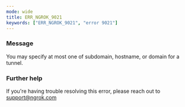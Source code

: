 ```yaml
---
mode: wide
title: ERR_NGROK_9021
keywords: ["ERR_NGROK_9021", "error 9021"]
---
```



### Message

You may specify at most one of subdomain, hostname, or domain for a tunnel.

<ErrorDetails />

### Further help

If you're having trouble resolving this error, please reach out to [support@ngrok.com](mailto:support@ngrok.com?subject=Help%20with%20ERR_NGROK_9021)
